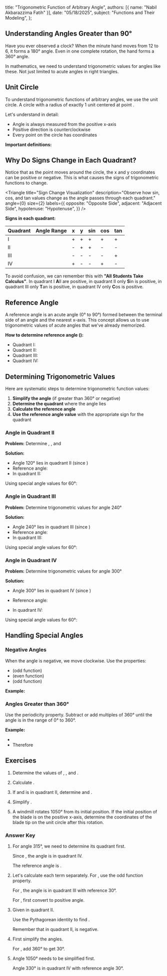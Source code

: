 
  title: "Trigonometric Function of Arbitrary Angle",
  authors: [{ name: "Nabil Akbarazzima Fatih" }],
  date: "05/18/2025",
  subject: "Functions and Their Modeling",
};

## Understanding Angles Greater than 90°

Have you ever observed a clock? When the minute hand moves from 12 to 6, it forms a 180° angle. Even in one complete rotation, the hand forms a 360° angle.

In mathematics, we need to understand trigonometric values for angles like these. Not just limited to acute angles in right triangles.

## Unit Circle

To understand trigonometric functions of arbitrary angles, we use the unit circle. A circle with a radius of exactly 1 unit centered at point <InlineMath math="O(0,0)" />.

<UnitCircle
  title="Unit Circle Exploration"
  description="Move the slider to see how coordinates change as the angle rotates."
  angle={30}
/>

Let's understand in detail:

- Angle <InlineMath math="\theta" /> is always measured from the positive x-axis
- Positive direction is counterclockwise
- Every point on the circle has coordinates <InlineMath math="(x, y)" />

**Important definitions:**

<div className="flex flex-col gap-4">
  <BlockMath math="\sin \theta = y \text{ (vertical coordinate)}" />
  <BlockMath math="\cos \theta = x \text{ (horizontal coordinate)}" />
  <BlockMath math="\tan \theta = \frac{y}{x} = \frac{\sin \theta}{\cos \theta}, \quad x \neq 0" />
</div>

## Why Do Signs Change in Each Quadrant?

Notice that as the point moves around the circle, the x and y coordinates can be positive or negative. This is what causes the signs of trigonometric functions to change.

<Triangle
  title="Sign Change Visualization"
  description="Observe how sin, cos, and tan values change as the angle passes through each quadrant."
  angle={0}
  size={2}
  labels={{
    opposite: "Opposite Side",
    adjacent: "Adjacent Side",
    hypotenuse: "Hypotenuse",
  }}
/>

**Signs in each quadrant:**

| Quadrant | Angle Range                                | x   | y   | sin | cos | tan |
| -------- | ------------------------------------------ | --- | --- | --- | --- | --- |
| I        | <InlineMath math="0° < \theta < 90°" />    | +   | +   | +   | +   | +   |
| II       | <InlineMath math="90° < \theta < 180°" />  | -   | +   | +   | -   | -   |
| III      | <InlineMath math="180° < \theta < 270°" /> | -   | -   | -   | -   | +   |
| IV       | <InlineMath math="270° < \theta < 360°" /> | +   | -   | -   | +   | -   |

To avoid confusion, we can remember this with **"All Students Take Calculus"**. In quadrant I **A**ll are positive, in quadrant II only **S**in is positive, in quadrant III only **T**an is positive, in quadrant IV only **C**os is positive.

## Reference Angle

A reference angle is an acute angle (0° to 90°) formed between the terminal side of an angle and the nearest x-axis. This concept allows us to use trigonometric values of acute angles that we've already memorized.

<UnitCircle
  title="Understanding Reference Angle"
  description="Notice the acute angle formed with the x-axis as the angle changes."
  angle={135}
/>

**How to determine reference angle (<InlineMath math="\alpha" />):**

- Quadrant I: <InlineMath math="\alpha = \theta" />
- Quadrant II: <InlineMath math="\alpha = 180° - \theta" />
- Quadrant III: <InlineMath math="\alpha = \theta - 180°" />
- Quadrant IV: <InlineMath math="\alpha = 360° - \theta" />

## Determining Trigonometric Values

Here are systematic steps to determine trigonometric function values:

1. **Simplify the angle** (if greater than 360° or negative)
2. **Determine the quadrant** where the angle lies
3. **Calculate the reference angle**
4. **Use the reference angle value** with the appropriate sign for the quadrant

### Angle in Quadrant II

**Problem:** Determine <InlineMath math="\sin 120°" />, <InlineMath math="\cos 120°" />, and <InlineMath math="\tan 120°" />

**Solution:**

- Angle 120° lies in quadrant II (since <InlineMath math="90° < 120° < 180°" />)
- Reference angle: <InlineMath math="\alpha = 180° - 120° = 60°" />
- In quadrant II: <InlineMath math="\sin(+), \cos(-), \tan(-)" />

Using special angle values for 60°:

<div className="flex flex-col gap-4">
  <BlockMath math="\sin 120° = +\sin 60° = \frac{\sqrt{3}}{2}" />
  <BlockMath math="\cos 120° = -\cos 60° = -\frac{1}{2}" />
  <BlockMath math="\tan 120° = -\tan 60° = -\sqrt{3}" />
</div>

### Angle in Quadrant III

**Problem:** Determine trigonometric values for angle 240°

**Solution:**

- Angle 240° lies in quadrant III (since <InlineMath math="180° < 240° < 270°" />)
- Reference angle: <InlineMath math="\alpha = 240° - 180° = 60°" />
- In quadrant III: <InlineMath math="\sin(-), \cos(-), \tan(+)" />

Using special angle values for 60°:

<div className="flex flex-col gap-4">
  <BlockMath math="\sin 240° = -\sin 60° = -\frac{\sqrt{3}}{2}" />
  <BlockMath math="\cos 240° = -\cos 60° = -\frac{1}{2}" />
  <BlockMath math="\tan 240° = +\tan 60° = \sqrt{3}" />
</div>

### Angle in Quadrant IV

**Problem:** Determine trigonometric values for angle 300°

**Solution:**

- Angle 300° lies in quadrant IV (since <InlineMath math="270° < 300° < 360°" />)

- Reference angle: <InlineMath math="\alpha = 360° - 300° = 60°" />
- In quadrant IV: <InlineMath math="\sin(-), \cos(+), \tan(-)" />

Using special angle values for 60°:

<div className="flex flex-col gap-4">
  <BlockMath math="\sin 300° = -\sin 60° = -\frac{\sqrt{3}}{2}" />
  <BlockMath math="\cos 300° = +\cos 60° = \frac{1}{2}" />
  <BlockMath math="\tan 300° = -\tan 60° = -\sqrt{3}" />
</div>

## Handling Special Angles

### Negative Angles

When the angle is negative, we move clockwise. Use the properties:

- <InlineMath math="\sin(-\theta) = -\sin \theta" /> (odd function)
- <InlineMath math="\cos(-\theta) = \cos \theta" /> (even function)
- <InlineMath math="\tan(-\theta) = -\tan \theta" /> (odd function)

**Example:** <InlineMath math="\sin(-30°) = -\sin 30° = -\frac{1}{2}" />

### Angles Greater than 360°

Use the periodicity property. Subtract or add multiples of 360° until the angle is in the range of 0° to 360°.

**Example:**

- <InlineMath math="750° = 750° - 2(360°) = 750° - 720° = 30°" />
- Therefore <InlineMath math="\sin 750° = \sin 30° = \frac{1}{2}" />

## Exercises

1. Determine the values of <InlineMath math="\sin 315°" />, <InlineMath math="\cos 315°" />, and <InlineMath math="\tan 315°" />.

2. Calculate <InlineMath math="\sin(-60°) + \cos 210° - \tan(-135°)" />.

3. If <InlineMath math="\sin \theta = \frac{3}{5}" /> and <InlineMath math="\theta" /> is in quadrant II, determine <InlineMath math="\cos \theta" /> and <InlineMath math="\tan \theta" />.

4. Simplify <InlineMath math="\sin 840° \cdot \cos(-330°)" />.

5. A windmill rotates 1050° from its initial position. If the initial position of the blade is on the positive x-axis, determine the coordinates of the blade tip on the unit circle after this rotation.

### Answer Key

1. For angle 315°, we need to determine its quadrant first.

   Since <InlineMath math="270° < 315° < 360°" />, the angle is in quadrant IV.

   The reference angle is <InlineMath math="360° - 315° = 45°" />.

   <div className="flex flex-col gap-4">
     <BlockMath math="\sin 315° = -\sin 45° = -\frac{\sqrt{2}}{2}" />
     <BlockMath math="\cos 315° = +\cos 45° = \frac{\sqrt{2}}{2}" />
     <BlockMath math="\tan 315° = -\tan 45° = -1" />
   </div>

2. Let's calculate each term separately. For <InlineMath math="\sin(-60°)" />, use the odd function property.

   For <InlineMath math="\cos 210°" />, the angle is in quadrant III with reference 30°.

   For <InlineMath math="\tan(-135°)" />, first convert to positive angle.

   <div className="flex flex-col gap-4">
     <BlockMath math="\sin(-60°) = -\sin 60° = -\frac{\sqrt{3}}{2}" />
     <BlockMath math="\cos 210° = -\cos 30° = -\frac{\sqrt{3}}{2}" />
     <BlockMath math="\tan(-135°) = -\tan 135° = -(-\tan 45°) = 1" />
     <BlockMath math="\text{Result} = -\frac{\sqrt{3}}{2} - \frac{\sqrt{3}}{2} + 1 = -\sqrt{3} + 1" />
   </div>

3. Given <InlineMath math="\sin \theta = \frac{3}{5}" /> in quadrant II.

   Use the Pythagorean identity to find <InlineMath math="\cos \theta" />.

   Remember that in quadrant II, <InlineMath math="\cos" /> is negative.

   <div className="flex flex-col gap-4">
     <BlockMath math="\sin^2 \theta + \cos^2 \theta = 1" />
     <BlockMath math="\left(\frac{3}{5}\right)^2 + \cos^2 \theta = 1" />
     <BlockMath math="\cos^2 \theta = 1 - \frac{9}{25} = \frac{16}{25}" />
     <BlockMath math="\cos \theta = -\frac{4}{5} \text{ (negative in quadrant II)}" />
     <BlockMath math="\tan \theta = \frac{\sin \theta}{\cos \theta} = \frac{3/5}{-4/5} = -\frac{3}{4}" />
   </div>

4. First simplify the angles.

   <BlockMath math="840° = 840° - 2(360°) = 120°" />

   For <InlineMath math="-330°" />, add 360° to get 30°.

   <div className="flex flex-col gap-4">
     <BlockMath math="\sin 840° = \sin 120° = \sin(180° - 60°) = \sin 60° = \frac{\sqrt{3}}{2}" />
     <BlockMath math="\cos(-330°) = \cos 330° = \cos(360° - 30°) = \cos 30° = \frac{\sqrt{3}}{2}" />
     <BlockMath math="\sin 840° \cdot \cos(-330°) = \frac{\sqrt{3}}{2} \cdot \frac{\sqrt{3}}{2} = \frac{3}{4}" />
   </div>

5. Angle 1050° needs to be simplified first.

   <BlockMath math="1050° = 1050° - 2(360°) = 1050° - 720° = 330°" />

   Angle 330° is in quadrant IV with reference angle 30°.

   <div className="flex flex-col gap-4">
     <BlockMath math="x = \cos 330° = \cos 30° = \frac{\sqrt{3}}{2}" />
     <BlockMath math="y = \sin 330° = -\sin 30° = -\frac{1}{2}" />
     <BlockMath math="\text{Blade tip coordinates: } \left(\frac{\sqrt{3}}{2}, -\frac{1}{2}\right)" />
   </div>

